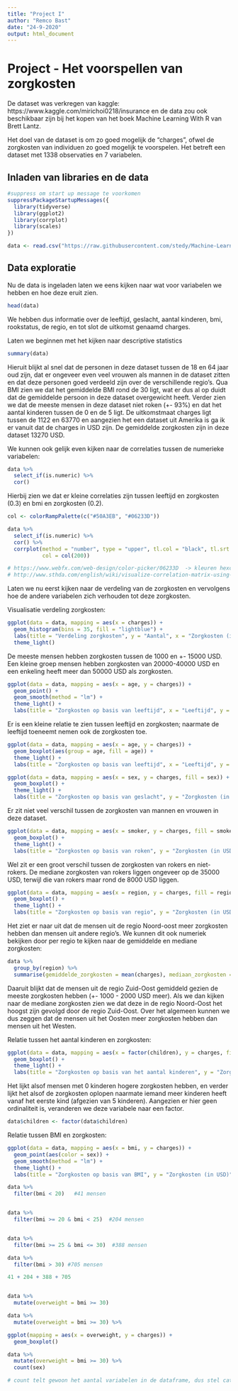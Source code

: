 ```yaml
---
title: "Project I"
author: "Remco Bast"
date: "24-9-2020"
output: html_document
---
```


# Project - Het voorspellen van zorgkosten

De dataset was verkregen van kaggle: https://www.kaggle.com/mirichoi0218/insurance en de data zou ook beschikbaar zijn bij het kopen van het boek Machine Learning With R van Brett Lantz. 

Het doel van de dataset is om zo goed mogelijk de "charges", ofwel de zorgkosten van individuen zo goed mogelijk te voorspelen. Het betreft een dataset met 1338 observaties en 7 variabelen. 

## Inladen van libraries en de data

```r
#suppress om start up message te voorkomen
suppressPackageStartupMessages({ 
  library(tidyverse)
  library(ggplot2)
  library(corrplot)
  library(scales)
})
```

```r
data <- read.csv("https://raw.githubusercontent.com/stedy/Machine-Learning-with-R-datasets/master/insurance.csv")
```

## Data exploratie

Nu de data is ingeladen laten we eens kijken naar wat voor variabelen we hebben en hoe deze eruit zien.
```r
head(data)
```
We hebben dus informatie over de leeftijd, geslacht, aantal kinderen, bmi, rookstatus, de regio, en tot slot de uitkomst genaamd charges.  

Laten we beginnen met het kijken naar descriptive statistics
```r
summary(data)
```

Hieruit blijkt al snel dat de personen in deze dataset tussen de 18 en 64 jaar oud zijn, dat er ongeveer even veel vrouwen als mannen in de dataset zitten en dat deze personen goed verdeeld zijn over de verschillende regio's. Qua BMI zien we dat het gemiddelde BMI rond de 30 ligt, wat er dus al op duidt dat de gemiddelde persoon in deze dataset overgewicht heeft. Verder zien we dat de meeste mensen in deze dataset niet roken (+- 93%) en dat het aantal kinderen tussen de 0 en de 5 ligt. De uitkomstmaat charges ligt tussen de 1122 en 63770 en aangezien het een dataset uit Amerika is ga ik er vanuit dat de charges in USD zijn. De gemiddelde zorgkosten zijn in deze dataset 13270 USD. 

We kunnen ook gelijk even kijken naar de correlaties tussen de numerieke variabelen:

```r
data %>%
  select_if(is.numeric) %>%
  cor()
```
Hierbij zien we dat er kleine correlaties zijn tussen leeftijd en zorgkosten (0.3) en bmi en zorgkosten (0.2). 

```r
col <- colorRampPalette(c("#50A3EB", "#06233D"))

data %>%
  select_if(is.numeric) %>%
  cor() %>%
  corrplot(method = "number", type = "upper", tl.col = "black", tl.srt = 45, 
           col = col(200))

# https://www.webfx.com/web-design/color-picker/06233D  -> kleuren hexcodes
# http://www.sthda.com/english/wiki/visualize-correlation-matrix-using-correlogram -> documentatie corrplot functie
```


Laten we nu eerst kijken naar de verdeling van de zorgkosten en vervolgens hoe de andere variabelen zich verhouden tot deze zorgkosten.

Visualisatie verdeling zorgkosten:
```r
ggplot(data = data, mapping = aes(x = charges)) + 
  geom_histogram(bins = 35, fill = "lightblue") +
  labs(title = "Verdeling zorgkosten", y = "Aantal", x = "Zorgkosten (in USD)") +
  theme_light()
```

De meeste mensen hebben zorgkosten tussen de 1000 en +- 15000 USD. Een kleine groep mensen hebben zorgkosten van 20000-40000 USD en een enkeling heeft meer dan 50000 USD als zorgkosten.


```r
ggplot(data = data, mapping = aes(x = age, y = charges)) + 
  geom_point() +
  geom_smooth(method = "lm") +
  theme_light() +
  labs(title = "Zorgkosten op basis van leeftijd", x = "Leeftijd", y = "Zorgkosten (in USD)")
```

Er is een kleine relatie te zien tussen leeftijd en zorgkosten; naarmate de leeftijd toeneemt nemen ook de zorgkosten toe.

```r
ggplot(data = data, mapping = aes(x = age, y = charges)) + 
  geom_boxplot(aes(group = age, fill = age)) + 
  theme_light() +
  labs(title = "Zorgkosten op basis van leeftijd", x = "Leeftijd", y = "Zorgkosten (in USD)")
```



```r
ggplot(data = data, mapping = aes(x = sex, y = charges, fill = sex)) + 
  geom_boxplot() + 
  theme_light() +
  labs(title = "Zorgkosten op basis van geslacht", y = "Zorgkosten (in USD)", x = "Geslacht")
```

Er zit niet veel verschil tussen de zorgkosten van mannen en vrouwen in deze dataset.

```r
ggplot(data = data, mapping = aes(x = smoker, y = charges, fill = smoker)) + 
  geom_boxplot() + 
  theme_light() +
  labs(title = "Zorgkosten op basis van roken", y = "Zorgkosten (in USD)", x = "Roken")
```

Wel zit er een groot verschil tussen de zorgkosten van rokers en niet-rokers. De mediane zorgkosten van rokers liggen ongeveer op de 35000 USD, terwijl die van rokers maar rond de 8000 USD liggen.



```r
ggplot(data = data, mapping = aes(x = region, y = charges, fill = region)) + 
  geom_boxplot() + 
  theme_light() +
  labs(title = "Zorgkosten op basis van regio", y = "Zorgkosten (in USD)", x = "Regio")
```

Het ziet er naar uit dat de mensen uit de regio Noord-oost meer zorgkosten hebben dan mensen uit andere regio's. We kunnen dit ook numeriek bekijken door per regio te kijken naar de gemiddelde en mediane zorgkosten:
```r
data %>%
  group_by(region) %>%
  summarise(gemiddelde_zorgkosten = mean(charges), mediaan_zorgkosten = median(charges))
```

Daaruit blijkt dat de mensen uit de regio Zuid-Oost gemiddeld gezien de meeste zorgkosten hebben (+- 1000 - 2000 USD meer). Als we dan kijken naar de mediane zorgkosten zien we dat deze in de regio Noord-Oost het hoogst zijn gevolgd door de regio Zuid-Oost. Over het algemeen kunnen we dus zeggen dat de mensen uit het Oosten meer zorgkosten hebben dan mensen uit het Westen. 


Relatie tussen het aantal kinderen en zorgkosten:
```r
ggplot(data = data, mapping = aes(x = factor(children), y = charges, fill = factor(children))) + 
  geom_boxplot() + 
  theme_light() +
  labs(title = "Zorgkosten op basis van het aantal kinderen", y = "Zorgkosten (in USD)", x = "Aantal kinderen")
```

Het lijkt alsof mensen met 0 kinderen hogere zorgkosten hebben, en verder lijkt het alsof de zorgkosten oplopen naarmate iemand meer kinderen heeft vanaf het eerste kind (afgezien van 5 kinderen). Aangezien er hier geen ordinaliteit is, veranderen we deze variabele naar een factor.
```r
data$children <- factor(data$children)
```


Relatie tussen BMI en zorgkosten:
```r
ggplot(data = data, mapping = aes(x = bmi, y = charges)) + 
  geom_point(aes(color = sex)) + 
  geom_smooth(method = "lm") +
  theme_light() +
  labs(title = "Zorgkosten op basis van BMI", y = "Zorgkosten (in USD)", x = "BMI")
```

```r
data %>%
  filter(bmi < 20)   #41 mensen


data %>%
  filter(bmi >= 20 & bmi < 25)  #204 mensen


data %>% 
  filter(bmi >= 25 & bmi <= 30)  #388 mensen

data %>% 
  filter(bmi > 30) #705 mensen

41 + 204 + 388 + 705


data %>%
  mutate(overweight = bmi >= 30)


```


```r
data %>%
  mutate(overweight = bmi >= 30) %>%

ggplot(mapping = aes(x = overweight, y = charges)) + 
  geom_boxplot()
```


```r
data %>%
  mutate(overweight = bmi >= 30) %>%
  count(sex)

# count telt gewoon het aantal variabelen in de dataframe, dus stel categoriaal telt die hoevaak iets voorkomt.
```

